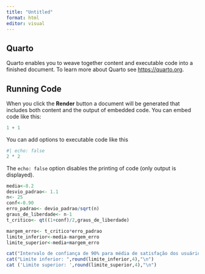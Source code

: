 ```yaml
---
title: "Untitled"
format: html
editor: visual
---
```


## Quarto

Quarto enables you to weave together content and executable code into a finished document. To learn more about Quarto see <https://quarto.org>.

## Running Code

When you click the **Render** button a document will be generated that includes both content and the output of embedded code. You can embed code like this:

```r
1 + 1
```

You can add options to executable code like this

```r
#| echo: false
2 * 2
```

The `echo: false` option disables the printing of code (only output is displayed).

```r
media<-8.2
desvio_padrao<- 1.1
n<- 25
conf<-0.90
erro_padrao<- devio_padrao/sqrt(n)
graus_de_liberdade<- n-1
t_critico<- qt((1+conf)/2,graus_de_liberdade)

```

```r
margem_erro<- t_critico*erro_padrao
limite_inferior<-media-margem_erro
limite_superior<-media+margem_erro
```

```r
cat("Intervalo de confiança de 90% para média de satisfação dos usuários\n")
cat("Limite inferior: ",round(limite_inferior,4),"\n")
cat ('Limite superior: ',round(limite_superior,4),"\n")
```
